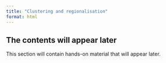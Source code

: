 ```yaml
---
title: "Clustering and regionalisation"
format: html
---
```

<!--
- scikit-learn
- scikit-learn+weights constraint

- bonus - regionalisation (max-p, skater) -->

::: {.callout-note appearance="simple"}

## The contents will appear later

This section will contain hands-on material that will appear later.

:::